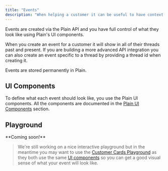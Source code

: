 ```yaml
---
title: "Events"
description: "When helping a customer it can be useful to have context about their recent activity in your product. For example, if someone is getting in touch about a 401 error, it could be important to know that they recently deleted an API key in their settings."
---
```


Events are created via the Plain API and you have full control of what they look like using Plain's UI components.

When you create an event for a customer it will show in all of their threads past and present. If you are building a more advanced API integration you can also create an event specific to a thread by providing a thread id when creating it.

Events are stored permanently in Plain.

## UI Components

To define what each event should look like, you use the Plain UI components. All the components are documented in the [Plain UI Components](/ui-components/) section.

## Playground

<Warning>
  **Coming soon!**
  
  >We're still working on a nice interactive playground but in the meantime you may want to use the [Customer Cards Playground](https://app.plain.com/developer/customer-cards-playground/) as they both use the same [UI components](/ui-components/) so you can get a good visual sense of what your event will look like.

</Warning>

